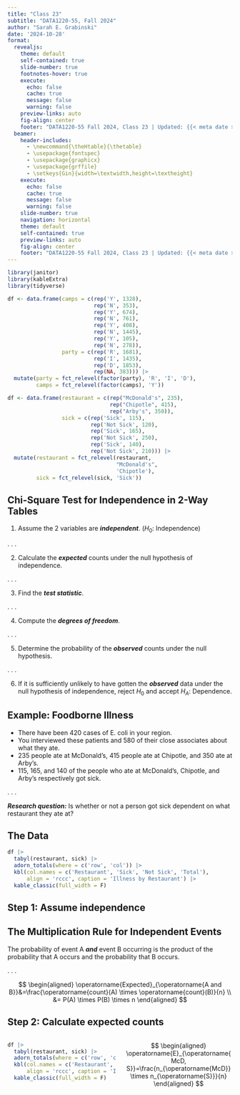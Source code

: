 ```yaml
---
title: "Class 23"
subtitle: "DATA1220-55, Fall 2024"
author: "Sarah E. Grabinski"
date: '2024-10-28'
format:
  revealjs: 
    theme: default
    self-contained: true
    slide-number: true
    footnotes-hover: true
    execute:
      echo: false
      cache: true
      message: false
      warning: false
    preview-links: auto
    fig-align: center
    footer: "DATA1220-55 Fall 2024, Class 23 | Updated: {{< meta date >}} |  [Canvas](https://canvas.jcu.edu/courses/36290) | [Campuswire](https://campuswire.com/c/G6427C531/feed)"
  beamer:
    header-includes: 
      - \newcommand{\theHtable}{\thetable}
      - \usepackage{fontspec}
      - \usepackage{graphicx}
      - \usepackage{grffile}
      - \setkeys{Gin}{width=\textwidth,height=\textheight}
    execute:
      echo: false
      cache: true
      message: false
      warning: false
    slide-number: true
    navigation: horizontal
    theme: default
    self-contained: true
    preview-links: auto
    fig-align: center
    footer: "DATA1220-55 Fall 2024, Class 23 | Updated: {{< meta date >}} |  [Canvas](https://canvas.jcu.edu/courses/36290) | [Campuswire](https://campuswire.com/c/G6427C531/feed)"
---
```


```r
library(janitor)
library(kableExtra)
library(tidyverse)

df <- data.frame(camps = c(rep('Y', 1328), 
                           rep('N', 353), 
                           rep('Y', 674), 
                           rep('N', 761), 
                           rep('Y', 408), 
                           rep('N', 1445), 
                           rep('Y', 105), 
                           rep('N', 278)), 
                 party = c(rep('R', 1681), 
                           rep('I', 1435), 
                           rep('D', 1853), 
                           rep(NA, 383))) |>
  mutate(party = fct_relevel(factor(party), 'R', 'I', 'D'), 
         camps = fct_relevel(factor(camps), 'Y')) 

df <- data.frame(restaurant = c(rep("McDonald's", 235), 
                                rep("Chipotle", 415), 
                                rep("Arby's", 350)), 
                 sick = c(rep('Sick', 115), 
                          rep('Not Sick', 120), 
                          rep('Sick', 165), 
                          rep('Not Sick', 250), 
                          rep('Sick', 140), 
                          rep('Not Sick', 210))) |>
  mutate(restaurant = fct_relevel(restaurant, 
                                  "McDonald's", 
                                  'Chipotle'), 
         sick = fct_relevel(sick, 'Sick'))
```

## Chi-Square Test for Independence in 2-Way Tables {.smaller}

1.  Assume the 2 variables are ***independent***. ($H_0$: Independence)

. . .

2.  Calculate the ***expected*** counts under the null hypothesis of independence.

. . .

3.  Find the ***test statistic***.

. . .

4.  Compute the ***degrees of freedom***.

. . .

5.  Determine the probability of the ***observed*** counts under the null hypothesis.

. . .

6.  If it is sufficiently unlikely to have gotten the ***observed*** data under the null hypothesis of independence, reject $H_0$ and accept $H_A$: Dependence.

## Example: Foodborne Illness

::: smaller
-   There have been 420 cases of E. coli in your region.
-   You interviewed these patients and 580 of their close associates about what they ate.
-   235 people ate at McDonald's, 415 people ate at Chipotle, and 350 ate at Arby's.
-   115, 165, and 140 of the people who ate at McDonald's, Chipotle, and Arby's respectively got sick.
:::

. . .

***Research question:*** Is whether or not a person got sick dependent on what restaurant they ate at?

## The Data

```r
df |>
  tabyl(restaurant, sick) |>
  adorn_totals(where = c('row', 'col')) |>
  kbl(col.names = c('Restaurant', 'Sick', 'Not Sick', 'Total'), 
      align = 'rccc', caption = 'Illness by Restaurant') |>
  kable_classic(full_width = F)
```

## Step 1: Assume independence

::: callout-tip
## The Multiplication Rule for Independent Events

The probability of event A ***and*** event B occurring is the product of the probability that A occurs and the probability that B occurs.
:::

. . .

$$
\begin{aligned}
\operatorname{Expected}_{\operatorname{A and B}}&=\frac{\operatorname{count}(A) \times  \operatorname{count}(B)}{n} \\
&= P(A) \times P(B) \times n
\end{aligned}
$$

## Step 2: Calculate expected counts {.smaller}

::::: columns
::: {.column width="50%"}
```r
df |>
  tabyl(restaurant, sick) |>
  adorn_totals(where = c('row', 'col')) |>
  kbl(col.names = c('Restaurant', 'Sick', 'Not Sick', 'Total'), 
      align = 'rccc', caption = 'Illness by Restaurant') |>
  kable_classic(full_width = F)
```
:::

::: {.column width="50%"}
$$
\begin{aligned}
\operatorname{E}_{\operatorname{McD, S}}=\frac{n_{\operatorname{McD}} \times n_{\operatorname{S}}}{n}
\end{aligned}
$$
:::
:::::


